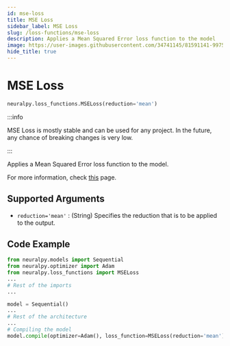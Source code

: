 ```yaml
---
id: mse-loss
title: MSE Loss
sidebar_label: MSE Loss
slug: /loss-functions/mse-loss
description: Applies a Mean Squared Error loss function to the model
image: https://user-images.githubusercontent.com/34741145/81591141-99752900-93d9-11ea-9ef6-cc2c68daaa19.png
hide_title: true
---
```


# MSE Loss

```python
neuralpy.loss_functions.MSELoss(reduction='mean')
```

:::info

MSE Loss is mostly stable and can be used for any project. In the future, any chance of breaking changes is very low.

:::

Applies a Mean Squared Error loss function to the model.

For more information, check [this](https://pytorch.org/docs/stable/nn.html#mseloss) page.

## Supported Arguments

- `reduction='mean'` : (String) Specifies the reduction that is to be applied to the output.

## Code Example

```python
from neuralpy.models import Sequential
from neuralpy.optimizer import Adam
from neuralpy.loss_functions import MSELoss
...
# Rest of the imports
...

model = Sequential()
...
# Rest of the architecture
...
# Compiling the model
model.compile(optimizer=Adam(), loss_function=MSELoss(reduction='mean'))
```
